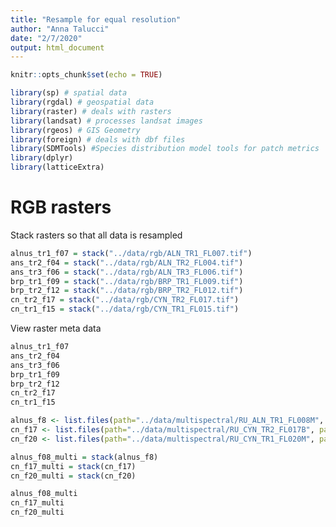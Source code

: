```yaml
---
title: "Resample for equal resolution"
author: "Anna Talucci"
date: "2/7/2020"
output: html_document
---
```


```r
knitr::opts_chunk$set(echo = TRUE)
```

```r
library(sp) # spatial data
library(rgdal) # geospatial data
library(raster) # deals with rasters
library(landsat) # processes landsat images
library(rgeos) # GIS Geometry
library(foreign) # deals with dbf files
library(SDMTools) #Species distribution model tools for patch metrics
library(dplyr)
library(latticeExtra)
```


# RGB rasters

Stack rasters so that all data is resampled

```r
alnus_tr1_f07 = stack("../data/rgb/ALN_TR1_FL007.tif")
ans_tr2_f04 = stack("../data/rgb/ALN_TR2_FL004.tif")
ans_tr3_f06 = stack("../data/rgb/ALN_TR3_FL006.tif")
brp_tr1_f09 = stack("../data/rgb/BRP_TR1_FL009.tif")
brp_tr2_f12 = stack("../data/rgb/BRP_TR2_FL012.tif")
cn_tr2_f17 = stack("../data/rgb/CYN_TR2_FL017.tif")
cn_tr1_f15 = stack("../data/rgb/CYN_TR1_FL015.tif")
```

View raster meta data
```r
alnus_tr1_f07
ans_tr2_f04
ans_tr3_f06
brp_tr1_f09
brp_tr2_f12
cn_tr2_f17
cn_tr1_f15 
```

```r
alnus_f8 <- list.files(path="../data/multispectral/RU_ALN_TR1_FL008M", pattern =".tif$", full.names=TRUE)
cn_f17 <- list.files(path="../data/multispectral/RU_CYN_TR2_FL017B", pattern =".tif$", full.names=TRUE)
cn_f20 <- list.files(path="../data/multispectral/RU_CYN_TR1_FL020M", pattern =".tif$", full.names=TRUE)
```

```r
alnus_f08_multi = stack(alnus_f8)
cn_f17_multi = stack(cn_f17)
cn_f20_multi = stack(cn_f20)
```


```r
alnus_f08_multi
cn_f17_multi 
cn_f20_multi 
```


```r

```
